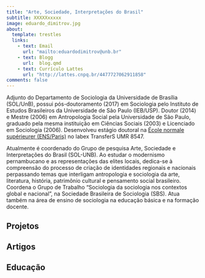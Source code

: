 ```yaml
---
title: "Arte, Sociedade, Interpretações do Brasil"
subtitle: XXXXXxxxxx
image: eduardo_dimitrov.jpg
about:
  template: trestles
  links:
    - text: Email
      url: "mailto:eduardodimitrov@unb.br"
    - text: Blogg
      url:  blog.qmd
    - text: Currículo Lattes
      url: "http://lattes.cnpq.br/4477727062911858"
comments: false
---
```

::: {.column-page} 

<!-- ## Bio -->
 Adjunto do Departamento de Sociologia da Universidade de Brasília (SOL/UnB), possui pós-doutoramento (2017) em Sociologia pelo Instituto de Estudos Brasileiros da Universidade de São Paulo (IEB/USP). Doutor (2014) e Mestre (2006) em Antropologia Social pela Universidade de São Paulo, graduado pela mesma instituição em Ciências Sociais (2003) e Licenciado em Sociologia (2006). Desenvolveu estágio doutoral na [École normale supérieurer (ENS/Paris)](https://www.ens.psl.eu/) no labex TransferS UMR 8547.

Atualmente é coordenado do Grupo de pesquisa Arte, Sociedade e Interpretações do Brasil (SOL-UNB). Ao estudar o modernismo pernambucano e as representações das elites locais, dedica-se à compreensão do processo de criação de identidades regionais e nacionais perpassando temas que interligam antropologia e sociologia da arte, literatura, história, patrimônio cultural e pensamento social brasileiro. Coordena o Grupo de Trabalho “Sociologia da sociologia nos contextos global e nacional”, na Sociedade Brasileira de Sociologia (SBS). Atua também na área de ensino de sociologia na educação básica e na formação docente.


## Projetos

::: {#projetos}
:::

## Artigos

::: {#papers}
:::

## Educação
<!-- 
**State University of New York College of Environmental Science and Forestry**  
Syracuse, NY

Ph.D. in Environmental Science | August 2020 - Present (Expected 2024)  
B.S. in Forest Ecosystem Science | August 2015 - December 2018


## Selected Projects

#### Publications

**unifir: A Unifying API for Interacting with Unity from R.** Mahoney, MJ, Beier, CM, and Ackerman, AC. 2022. Journal of Open Source Software 7(73): 4388. [https://doi.org/10.21105/joss.04388](https://doi.org/10.21105/joss.04388)

**terrainr: An R package for creating immersive virtual environments.** Mahoney, MJ, Beier, CM, and Ackerman, AC. 2022. Journal of Open Source Software, 7(69): 4060. [https://doi.org/10.21105/joss.04060](https://doi.org/10.21105/joss.04060)

**Stem size selectivity is stronger than species preferences for beaver, a central place forager.**  Mahoney, M. J. and Stella, J. C. 2020. Forest Ecology and Management, 475, 118331. [https://doi.org/10.1016/j.foreco.2020.118331](https://doi.org/10.1016/j.foreco.2020.118331).

#### R Packages

**[unifir](https://github.com/mikemahoney218/unifir)** | A Unifying API for Working with Unity in R | 2022  
**[terrainr](https://github.com/ropensci/terrainr)** | Retrieve Data from the USGS National Map and Transform it for 3D Landscape Visualizations | 2021  
**[heddlr](https://github.com/mikemahoney218/heddlr)** | Functional Programming Concepts for R Markdown Documents | 2020
-->
:::  
